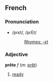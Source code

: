 ==French==
===Pronunciation===
*/prɛt/, /prEt/
*:[[Rhymes:French:-ɛt|Rhymes: -ɛt]]

===Adjective===
'''prête''' ''f'' (m: [[prêt]])

# [[ready]]